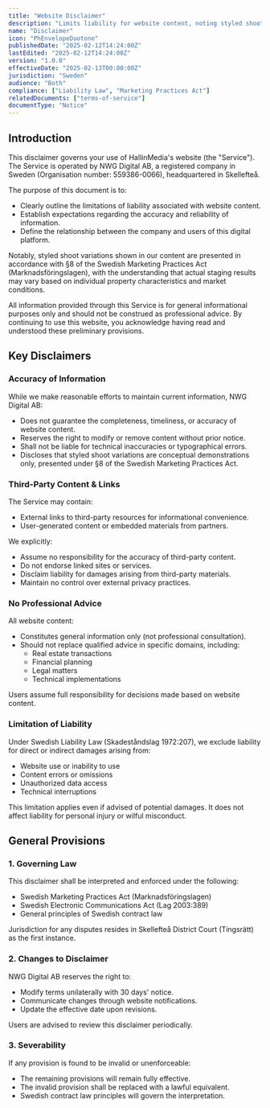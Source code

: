 ```yaml
---
title: "Website Disclaimer"
description: "Limits liability for website content, noting styled shoot variations under Swedish Marketing Practices Act."
name: "Disclaimer"
icon: "PhEnvelopeDuotone"
publishedDate: "2025-02-12T14:24:00Z"
lastEdited: "2025-02-12T14:24:00Z"
version: "1.0.0"
effectiveDate: "2025-02-13T00:00:00Z"
jurisdiction: "Sweden"
audience: "Both"
compliance: ["Liability Law", "Marketing Practices Act"]
relatedDocuments: ["terms-of-service"]
documentType: "Notice"
---
```


## Introduction

This disclaimer governs your use of HallinMedia's website (the "Service"). The Service is operated by NWG Digital AB, a registered company in Sweden (Organisation number: 559386-0066), headquartered in Skellefteå.

The purpose of this document is to:

- Clearly outline the limitations of liability associated with website content.
- Establish expectations regarding the accuracy and reliability of information.
- Define the relationship between the company and users of this digital platform.

Notably, styled shoot variations shown in our content are presented in accordance with §8 of the Swedish Marketing Practices Act (Marknadsföringslagen), with the understanding that actual staging results may vary based on individual property characteristics and market conditions.

All information provided through this Service is for general informational purposes only and should not be construed as professional advice. By continuing to use this website, you acknowledge having read and understood these preliminary provisions.

## Key Disclaimers

### Accuracy of Information

While we make reasonable efforts to maintain current information, NWG Digital AB:

- Does not guarantee the completeness, timeliness, or accuracy of website content.
- Reserves the right to modify or remove content without prior notice.
- Shall not be liable for technical inaccuracies or typographical errors.
- Discloses that styled shoot variations are conceptual demonstrations only, presented under §8 of the Swedish Marketing Practices Act.

### Third-Party Content & Links

The Service may contain:

- External links to third-party resources for informational convenience.
- User-generated content or embedded materials from partners.

We explicitly:

- Assume no responsibility for the accuracy of third-party content.
- Do not endorse linked sites or services.
- Disclaim liability for damages arising from third-party materials.
- Maintain no control over external privacy practices.

### No Professional Advice

All website content:

- Constitutes general information only (not professional consultation).
- Should not replace qualified advice in specific domains, including:
  - Real estate transactions
  - Financial planning
  - Legal matters
  - Technical implementations

Users assume full responsibility for decisions made based on website content.

### Limitation of Liability

Under Swedish Liability Law (Skadeståndslag 1972:207), we exclude liability for direct or indirect damages arising from:

- Website use or inability to use
- Content errors or omissions
- Unauthorized data access
- Technical interruptions

This limitation applies even if advised of potential damages. It does not affect liability for personal injury or wilful misconduct.

## General Provisions

### 1. Governing Law

This disclaimer shall be interpreted and enforced under the following:

- Swedish Marketing Practices Act (Marknadsföringslagen)
- Swedish Electronic Communications Act (Lag 2003:389)
- General principles of Swedish contract law

Jurisdiction for any disputes resides in Skellefteå District Court (Tingsrätt) as the first instance.

### 2. Changes to Disclaimer

NWG Digital AB reserves the right to:

- Modify terms unilaterally with 30 days' notice.
- Communicate changes through website notifications.
- Update the effective date upon revisions.

Users are advised to review this disclaimer periodically.

### 3. Severability

If any provision is found to be invalid or unenforceable:

- The remaining provisions will remain fully effective.
- The invalid provision shall be replaced with a lawful equivalent.
- Swedish contract law principles will govern the interpretation.
